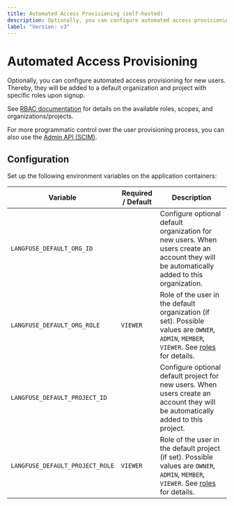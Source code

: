 ```yaml
---
title: Automated Access Provisioning (self-hosted)
description: Optionally, you can configure automated access provisioning for new users when self-hosting Langfuse.
label: "Version: v3"
---
```


# Automated Access Provisioning

Optionally, you can configure automated access provisioning for new users.
Thereby, they will be added to a default organization and project with specific roles upon signup.

See [RBAC documentation](/docs/rbac) for details on the available roles, scopes, and organizations/projects.

<Callout type="info">

For more programmatic control over the user provisioning process, you can also use the [Admin API (SCIM)](/docs/admin-api).

</Callout>

## Configuration

Set up the following environment variables on the application containers:

| Variable                        | Required / Default | Description                                                                                                                                           |
| ------------------------------- | ------------------ | ----------------------------------------------------------------------------------------------------------------------------------------------------- |
| `LANGFUSE_DEFAULT_ORG_ID`       |                    | Configure optional default organization for new users. When users create an account they will be automatically added to this organization.            |
| `LANGFUSE_DEFAULT_ORG_ROLE`     | `VIEWER`           | Role of the user in the default organization (if set). Possible values are `OWNER`, `ADMIN`, `MEMBER`, `VIEWER`. See [roles](/docs/rbac) for details. |
| `LANGFUSE_DEFAULT_PROJECT_ID`   |                    | Configure optional default project for new users. When users create an account they will be automatically added to this project.                      |
| `LANGFUSE_DEFAULT_PROJECT_ROLE` | `VIEWER`           | Role of the user in the default project (if set). Possible values are `OWNER`, `ADMIN`, `MEMBER`, `VIEWER`. See [roles](/docs/rbac) for details.      |
